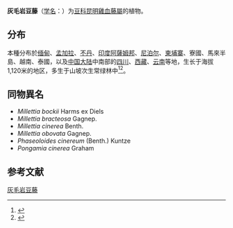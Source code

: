 {{Speciesbox
| name = 灰毛岩豆藤
| status = 
| status_system = 
| image =
| genus = Callerya
| species = cinerea
| authority = (Benth.) Schot
}}

'''灰毛岩豆藤'''（[[学名|学名]]：{{lang|la|''Callerya cinerea''}}）为[[豆科|豆科]][[昆明雞血藤屬|昆明雞血藤屬]]的植物。

== 分布 ==
本種分布於[[缅甸|缅甸]]、[[孟加拉|孟加拉]]、[[不丹|不丹]]、[[印度|印度]][[阿薩姆邦|阿薩姆邦]]、[[尼泊尔|尼泊尔]]、[[柬埔寨|柬埔寨]]、寮國、馬來半島、越南、泰國，以及[[中国大陆|中国大陆]]中南部的[[四川|四川]]、[[西藏|西藏]]、[[云南|云南]]等地，生长于海拔1,120米的地区，多生于山坡次生常绿林中<ref>{{Cite web|title=Callerya cinerea (Benth.) Schot|url=http://powo.science.kew.org/taxon/urn:lsid:ipni.org:names:979778-1|accessdate=2020-03-05|author=|date=|format=|work=Plants of the World Online|publisher=|language=|archive-date=2021-04-29|archive-url=https://web.archive.org/web/20210429235339/http://powo.science.kew.org/taxon/urn:lsid:ipni.org:names:979778-1|dead-url=no}}</ref><ref>{{cite web| url =http://www.bioinfo.cn/db05/KmzwSpecies.php?action=view&id=16334| title =灰毛岩豆藤| work =《中国高等植物数据库全库》| publisher =中国科学院微生物研究所| author =昆明植物研究所| accessdate =2009-02-25}}{{dead link|date=2018年3月 |bot=InternetArchiveBot |fix-attempted=yes }}</ref>。

== 同物異名 ==
* ''Millettia bockii'' Harms ex Diels
* ''Millettia bracteosa'' Gagnep.
* ''Millettia cinerea'' Benth.
* ''Millettia obovata'' Gagnep.
* ''Phaseoloides cinereum'' (Benth.) Kuntze
* ''Pongamia cinerea'' Graham

== 参考文献 ==
{{reflist}}

{{Taxonbar|from=Q15485034}}

[[Category:昆明雞血藤屬|灰毛岩豆藤]]


{{植物小作品}}
